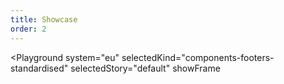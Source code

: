 ```yaml
---
title: Showcase
order: 2
---
```




<Playground
  system="eu"
  selectedKind="components-footers-standardised"
  selectedStory="default"
  showFrame
>
  <Html markup={footerHarmonised} />
</Playground>
